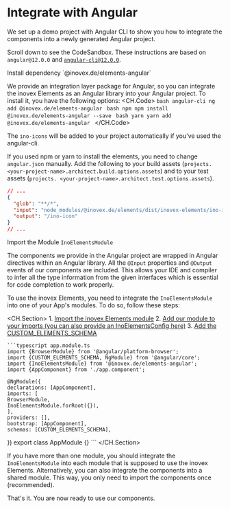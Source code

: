 
# Integrate with Angular

We set up a demo project with Angular CLI to show you how to integrate the components into a newly generated Angular project.

Scroll down to see the CodeSandbox. These instructions are based on `angular@12.0.0` and [`angular-cli@12.0.0`](https://cli.angular.io/).

<MenuSection title='Preparation'>
  <StepIndicator step='1'>Install dependency `@inovex.de/elements-angular`</StepIndicator>

  We provide an integration layer package for Angular, so you can integrate the inovex Elements as an Angular library
  into your Angular project.
  To install it, you have the following options:
  <CH.Code>
    ```bash angular-cli
    ng add @inovex.de/elements-angular
    ```
    ```bash npm
    npm install @inovex.de/elements-angular --save
    ```
    ```bash yarn
    yarn add @inovex.de/elements-angular
    ```
  </CH.Code>

  The `ino-icons` will be added to your project automatically if you've used the angular-cli.

  <StepIndicator step='2'>If you used npm or yarn to install the elements, you need to change `angular.json` manually.
    Add the following to your build assets (`projects.
    <your-project-name>.architect.build.options.assets`) and to your test assets (`projects.
      <your-project-name>.architect.test.options.assets`).
  </StepIndicator>

  ```json angular.json
  // ...
  {
    "glob": "**/*",
    "input": "node_modules/@inovex.de/elements/dist/inovex-elements/ino-icon",
    "output": "/ino-icon"
  }
  // ...
  ```
</MenuSection>

<MenuSection title='Importing Modules'>

  <StepIndicator step='3'>Import the Module `InoElementsModule`</StepIndicator>

  The components we provide in the Angular project are wrapped in Angular directives within an Angular library.
  All the `@Input` properties and `@Output` events of our components are included.
  This allows your IDE and compiler to infer all the type information from the given interfaces which is essential for
  code completion to work properly.

  To use the inovex Elements, you need to integrate the `InoElementsModule` into one of your App's modules. To do so,
  follow these steps:

  <CH.Section>
    1. [Import the inovex Elements module](focus://3)
    2. [Add our module to your imports (you can also provide an InoElementsConfig here)](focus://10)
    3. [Add the CUSTOM_ELEMENTS_SCHEMA](focus://14)

    ```typescript app.module.ts
    import {BrowserModule} from '@angular/platform-browser';
    import {CUSTOM_ELEMENTS_SCHEMA, NgModule} from '@angular/core';
    import {InoElementsModule} from '@inovex.de/elements-angular';
    import {AppComponent} from './app.component';

    @NgModule({
    declarations: [AppComponent],
    imports: [
    BrowserModule,
    InoElementsModule.forRoot({}),
    ],
    providers: [],
    bootstrap: [AppComponent],
    schemas: [CUSTOM_ELEMENTS_SCHEMA],
  })
    export class AppModule {}
    ```
  </CH.Section>

  If you have more than one module, you should integrate the `InoElementsModule` into each module that is supposed to
  use the inovex Elements.
  Alternatively, you can also integrate the components into a shared module.
  This way, you only need to import the components once (recommended).
</MenuSection>

<MenuSection title='Use the Components'>

  That's it. You are now ready to use our components.
</MenuSection>
